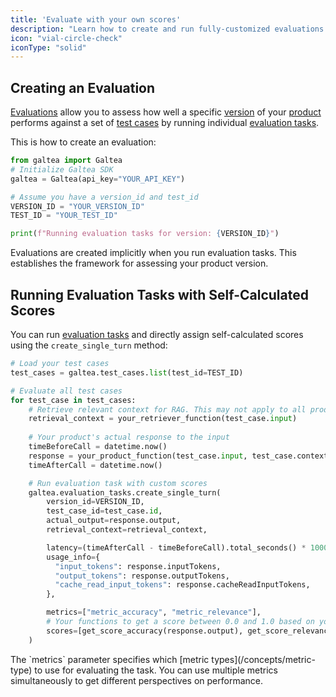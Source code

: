 ```yaml
---
title: 'Evaluate with your own scores'
description: "Learn how to create and run fully-customized evaluations self-calculated scores"
icon: "vial-circle-check"
iconType: "solid"
---
```


## Creating an Evaluation

[Evaluations](/concepts/product/evaluation) allow you to assess how well a specific [version](/concepts/product/version) of your [product](/concepts/product) performs against a set of [test cases](/concepts/product/test/case) by running individual [evaluation tasks](/concepts/product/evaluation/task).

This is how to create an evaluation:

  ```python
  from galtea import Galtea
  # Initialize Galtea SDK
  galtea = Galtea(api_key="YOUR_API_KEY")

  # Assume you have a version_id and test_id
  VERSION_ID = "YOUR_VERSION_ID"
  TEST_ID = "YOUR_TEST_ID"

  print(f"Running evaluation tasks for version: {VERSION_ID}")
  ```
  <Info>
    Evaluations are created implicitly when you run evaluation tasks. This establishes the framework for assessing your product version.
  </Info>

## Running Evaluation Tasks with Self-Calculated Scores

You can run [evaluation tasks](/concepts/product/evaluation/task) and directly assign self-calculated scores using the `create_single_turn` method:

```python
# Load your test cases
test_cases = galtea.test_cases.list(test_id=TEST_ID)

# Evaluate all test cases
for test_case in test_cases:
    # Retrieve relevant context for RAG. This may not apply to all products.
    retrieval_context = your_retriever_function(test_case.input)
    
    # Your product's actual response to the input
    timeBeforeCall = datetime.now()
    response = your_product_function(test_case.input, test_case.context, retrieval_context)
    timeAfterCall = datetime.now()

    # Run evaluation task with custom scores
    galtea.evaluation_tasks.create_single_turn(
        version_id=VERSION_ID,
        test_case_id=test_case.id,
        actual_output=response.output,
        retrieval_context=retrieval_context,

        latency=(timeAfterCall - timeBeforeCall).total_seconds() * 1000,
        usage_info={
          "input_tokens": response.inputTokens,
          "output_tokens": response.outputTokens,
          "cache_read_input_tokens": response.cacheReadInputTokens,
        },

        metrics=["metric_accuracy", "metric_relevance"],
        # Your functions to get a score between 0.0 and 1.0 based on your criteria. 
        scores=[get_score_accuracy(response.output), get_score_relevance(response.output)],
    )
```

<Note>
  The `metrics` parameter specifies which [metric types](/concepts/metric-type) to use for evaluating the task. You can use multiple metrics simultaneously to get different perspectives on performance.
</Note>
